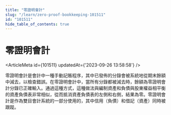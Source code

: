 ```yaml
---
title: "零證明會計"
slug: "/learn/zero-proof-bookkeeping-101511"
id: "101511"
hide_table_of_contents: true
---
```



# 零證明會計

<ArticleMeta id={101511} updatedAt={'2023-09-26 13:58:58'} />
<div className='border-solid border-b border-t-0 my-4 border-[var(--ifm-color-gray-300)]' />

零證明會計是會計中一種手動記賬程序，其中已發佈的分錄會被系統地從期末餘額中減去，以檢查錯誤。在零證明會計中，當所有分錄都被減去時，餘額為零證明會計分錄已正確輸入。通過這種方式，這種做法與編制資產和負債與股東權益相平衡的資產負債表非常相似，從而抵消資產負債表的左側和右側，結果為零。零證明會計是作為雙目會計系統的一部分使用的，其中信用（負債）和借記（資產）同時被跟蹤。
